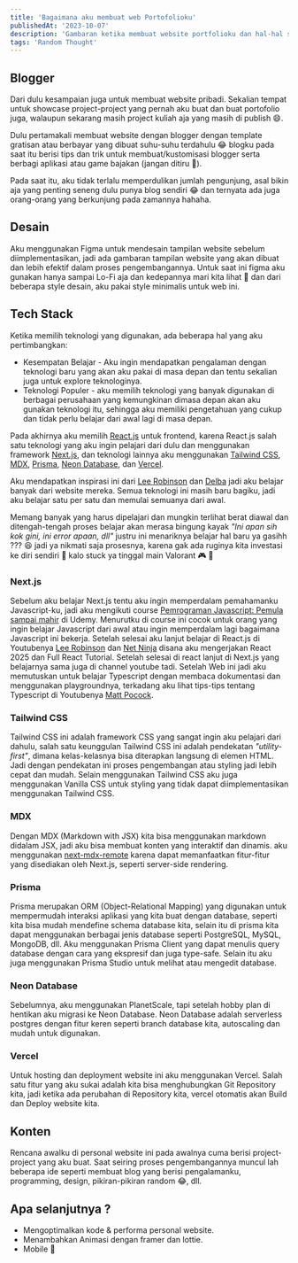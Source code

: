 ```yaml
---
title: 'Bagaimana aku membuat web Portofolioku'
publishedAt: '2023-10-07'
description: 'Gambaran ketika membuat website portfolioku dan hal-hal seru yang aku pelajari selama pejalanan ini, termasuk tech stack gunakan, desain dan konten yang aku buat.'
tags: 'Random Thought'
---
```


## Blogger

Dari dulu kesampaian juga untuk membuat website pribadi. Sekalian tempat untuk showcase project-project yang pernah aku buat dan buat portofolio juga, walaupun
sekarang masih project kuliah aja yang masih di publish 😄.

Dulu pertamakali membuat website dengan blogger dengan template gratisan atau berbayar yang dibuat suhu-suhu terdahulu 😂 blogku pada saat itu berisi tips dan trik
untuk membuat/kustomisasi blogger serta berbagi aplikasi atau game bajakan (jangan ditiru 🤣).

<CloudinaryImg
  mdx
  className='rounded-xl'
  publicId='rizaadikurniawan/blog/how-I-built-my-own-portfolio-website/blogger_pb1dde.png'
  alt='blogger'
  width={2880}
  height={1642}
/>

Pada saat itu, aku tidak terlalu memperdulikan jumlah pengunjung, asal bikin aja yang penting seneng dulu punya blog sendiri 😂
dan ternyata ada juga orang-orang yang berkunjung pada zamannya hahaha.

<CloudinaryImg
  mdx
  className='rounded-xl'
  publicId='rizaadikurniawan/blog/how-I-built-my-own-portfolio-website/traffict_yfbzs1.png'
  alt='traffict blog'
  width={1942}
  height={468}
/>

<CloudinaryImg
  mdx
  publicId='rizaadikurniawan/meme/meme-blogger_na3nwb.jpg'
  alt='meme blog'
  width={250}
  height={187}
/>

## Desain

Aku menggunakan Figma untuk mendesain tampilan website sebelum diimplementasikan, jadi ada gambaran tampilan website yang akan dibuat dan lebih efektif dalam
proses pengembangannya. Untuk saat ini figma aku gunakan hanya sampai Lo-Fi aja dan kedepannya mari kita lihat 👀
dan dari beberapa style desain, aku pakai style minimalis untuk web ini.

<FigmaEmbed src='https://www.figma.com/embed?embed_host=share&url=https://www.figma.com/file/vwlsuJKR7zxkgJaMwxu0KA/Web-Portofolio?type=design&node-id=601-57' />

## Tech Stack

Ketika memilih teknologi yang digunakan, ada beberapa hal yang aku pertimbangkan:

- Kesempatan Belajar - Aku ingin mendapatkan pengalaman dengan teknologi baru yang akan aku pakai di masa depan dan tentu sekalian juga untuk explore teknologinya.
- Teknologi Populer - aku memilih teknologi yang banyak digunakan di berbagai perusahaan yang kemungkinan dimasa depan akan aku gunakan teknologi itu, sehingga aku
  memiliki pengetahuan yang cukup dan tidak perlu belajar dari awal lagi di masa depan.

Pada akhirnya aku memilih [React.js](https://react.dev/) untuk frontend, karena React.js salah satu teknologi yang aku ingin pelajari dari dulu dan
menggunakan framework [Next.js](https://nextjs.org/), dan teknologi lainnya aku menggunakan [Tailwind CSS](https://tailwindcss.com/), [MDX](https://github.com/hashicorp/next-mdx-remote), [Prisma](https://www.prisma.io), [Neon Database](https://neon.tech/), dan [Vercel](https://vercel.com).

Aku mendapatkan inspirasi ini dari [Lee Robinson](https://leerob.io/) dan [Delba](https://delba.dev/) jadi aku belajar banyak dari website mereka. Semua teknologi ini masih baru bagiku, jadi aku belajar satu per satu dan memulai semuanya dari awal.

Memang banyak yang harus dipelajari dan mungkin terlihat berat diawal dan ditengah-tengah proses belajar akan merasa bingung kayak _"Ini apan sih kok gini, ini error apaan, dll"_ justru ini menariknya belajar hal baru ya gasihh ??? 😆 jadi ya nikmati saja prosesnya, karena gak ada ruginya kita investasi ke diri sendiri 🤟 kalo stuck ya tinggal main Valorant 🎮 👀

### Next.js

Sebelum aku belajar Next.js tentu aku ingin memperdalam pemahamanku Javascript-ku, jadi aku mengikuti course [Pemrograman Javascript: Pemula sampai mahir](https://www.udemy.com/course/pemrograman-javascript-pemula-sampai-mahir/) di Udemy.
Menurutku di course ini cocok untuk orang yang ingin belajar Javascript dari awal atau ingin memperdalam lagi bagaimana Javascript ini bekerja.
Setelah selesai aku lanjut belajar di React.js di Youtubenya [Lee Robinson](https://www.youtube.com/@leerob) dan [Net Ninja](https://www.youtube.com/@NetNinja) disana aku mengerjakan React 2025 dan Full React Tutorial. Setelah selesai di react lanjut di Next.js yang belajarnya sama juga di channel youtube tadi. Setelah Web ini jadi aku memutuskan untuk belajar Typescript dengan membaca dokumentasi dan menggunakan playgroundnya, terkadang aku lihat tips-tips tentang Typescript di Youtubenya [Matt Pocock](https://www.youtube.com/@mattpocockuk).

### Tailwind CSS

Tailwind CSS ini adalah framework CSS yang sangat ingin aku pelajari dari dahulu, salah satu keunggulan Tailwind CSS ini adalah pendekatan _"utility-first"_, dimana kelas-kelasnya bisa diterapkan langsung di elemen HTML. Jadi dengan pendekatan ini proses pengembangan atau styling jadi lebih cepat dan mudah.
Selain menggunakan Tailwind CSS aku juga menggunakan Vanilla CSS untuk styling yang tidak dapat diimplementasikan menggunakan Tailwind CSS.

### MDX

Dengan MDX (Markdown with JSX) kita bisa menggunakan markdown didalam JSX, jadi aku bisa membuat konten yang interaktif dan dinamis.
aku menggunakan [next-mdx-remote](https://github.com/hashicorp/next-mdx-remote) karena dapat memanfaatkan fitur-fitur yang disediakan oleh Next.js, seperti server-side rendering.

### Prisma

Prisma merupakan ORM (Object-Relational Mapping)
yang digunakan untuk mempermudah interaksi aplikasi yang kita buat dengan database,
seperti kita bisa mudah mendefine schema database kita, selain itu di prisma kita
dapat menggunakan berbagai jenis database seperti PostgreSQL, MySQL, MongoDB, dll.
Aku menggunakan Prisma Client yang dapat menulis query database dengan cara
yang ekspresif dan juga type-safe. Selain itu aku juga menggunakan Prisma Studio
untuk melihat atau mengedit database.

### Neon Database

Sebelumnya, aku menggunakan PlanetScale, tapi setelah hobby plan di hentikan aku migrasi ke Neon Database. Neon Database adalah serverless postgres dengan fitur keren seperti branch database kita, autoscaling dan mudah untuk digunakan.

### Vercel

Untuk hosting dan deployment website ini aku menggunakan Vercel. Salah satu fitur yang aku sukai adalah kita bisa menghubungkan Git Repository kita, jadi ketika ada perubahan di Repository kita, vercel otomatis akan Build dan Deploy website kita.

## Konten

Rencana awalku di personal website ini pada awalnya cuma berisi project-project yang aku buat. Saat seiring proses pengembangannya muncul lah beberapa ide seperti membuat blog yang berisi pengalamanku, programming, design, pikiran-pikiran random 😂, dll.

## Apa selanjutnya ?

- Mengoptimalkan kode & performa personal website.
- Menambahkan Animasi dengan framer dan lottie.
- Mobile 👀
